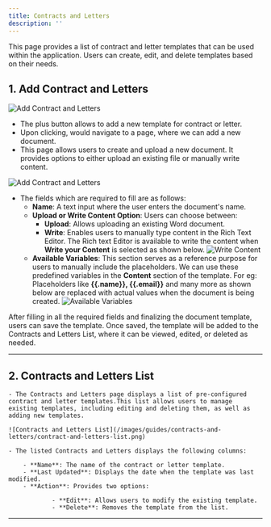 ```yaml
---
title: Contracts and Letters
description: ''
---
```


This page provides a list of contract and letter templates that can be used within the application. Users can create, edit, and delete templates based on their needs.

## 1. Add Contract and Letters

![Add Contract and Letters](/images/guides/contracts-and-letters/add-cont-and-letters.png)

- The plus button allows to add a new template for contract or letter.
- Upon clicking, would navigate to a page, where we can add a new document.
- This page allows users to create and upload a new document. It provides options to either upload an existing file or manually write content.

![Add Contract and Letters](/images/guides/contracts-and-letters/add-page.png)

- The fields which are required to fill are as follows:
     - **Name**: A text input where the user enters the document's name. 
     - **Upload or Write Content Option**: Users can choose between:
        - **Upload**:  Allows uploading an existing Word document.
        - **Write**: Enables users to manually type content in the Rich Text Editor. The Rich text Editor is available to write the content when **Write your Content** is selected as shown below.
        ![Write Content](/images/guides/contracts-and-letters/write-content.png)
    - **Available Variables**: This section serves as a reference purpose for users to manually include the placeholders. We can use these predefined variables in the **Content** section of the template. For eg: Placeholders like **&#123;&#123;.name&#125;&#125;, &#123;&#123;.email&#125;&#125;** and many more as shown below are replaced with actual values when the document is being created.
    ![Available Variables](/images/guides/available-variables.png)

After filling in all the required fields and finalizing the document template, users can save the template. Once saved, the template will be added to the Contracts and Letters List, where it can be viewed, edited, or deleted as needed. 

<hr/>

## 2. Contracts and Letters List
    - The Contracts and Letters page displays a list of pre-configured contract and letter templates.This list allows users to manage existing templates, including editing and deleting them, as well as adding new templates.

    ![Contracts and Letters List](/images/guides/contracts-and-letters/contract-and-letters-list.png)

    - The listed Contracts and Letters displays the following columns:

        - **Name**: The name of the contract or letter template.
        - **Last Updated**: Displays the date when the template was last modified.
        - **Action**: Provides two options:

                - **Edit**: Allows users to modify the existing template.
                - **Delete**: Removes the template from the list.

<hr/>